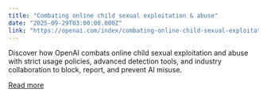 ```yaml
---
title: "Combating online child sexual exploitation & abuse"
date: "2025-09-29T03:00:00.000Z"
link: "https://openai.com/index/combating-online-child-sexual-exploitation-abuse"
---
```


Discover how OpenAI combats online child sexual exploitation and abuse with strict usage policies, advanced detection tools, and industry collaboration to block, report, and prevent AI misuse.

[Read more](https://openai.com/index/combating-online-child-sexual-exploitation-abuse)

